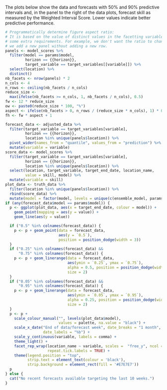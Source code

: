 The plots below show the data and forecasts with 50% and 90% predictive intervals and, in the panel to the right of the data plots, forecast skill as measured by the Weighted Interval Score. Lower values indicate better predictive performance. 

```r
# Programmatically determine figure aspect ratio:
# It is based on the value of distinct values in the facetting variables with
# some extra requirements. For example, we don't want the ratio to change when
# we add a new panel without adding a new row.
panels <- model_scores %>%
  filter(model == params$model,
         horizon == {{horizon}},
         target_variable == target_variables[[variable]]) %>%
  select(location) %>%
  distinct()
nb_facets <- nrow(panels) * 2
n_cols <- 4
n_rows <- ceiling(nb_facets / n_cols)
reduce_size <-
  max(ifelse(nb_facets >= n_cols, 1, nb_facets / n_cols), 0.5)
fw <- 12 * reduce_size
ow <- paste0(reduce_size * 100, "%")
aspect <- ifelse(nb_facets > 0, n_rows / (reduce_size * n_cols), 1) * 0.7
fh <- fw * aspect + 1
```

```r
forecast_data <- adjusted_data %>%
  filter(target_variable == target_variables[variable],
         horizon == {{horizon}},
         location %in% unique(panels$location)) %>%
  pivot_wider(names_from = "quantile", values_from = "prediction") %>%
  mutate(variable = variable)
score_data <- model_scores %>%
  filter(target_variable == target_variables[variable],
         horizon == {{horizon}},
         location %in% unique(panels$location)) %>%
  select(location, target_variable, target_end_date, location_name,
         value = skill, model) %>%
  mutate(variable = skill)
plot_data <- truth_data %>%
  filter(location %in% unique(panels$location)) %>%
  rbind(score_data) %>%
  mutate(model = factor(model, levels = unique(c(ensemble_model, params$model))))
if (any(forecast_data$model == params$model)) {
  p <- ggplot(plot_data, aes(x = target_end_date, colour = model)) +
    geom_point(mapping = aes(y = value)) +
    geom_line(aes(y = value))

  if ("0.5" %in% colnames(forecast_data)) {
    p <- p + geom_point(data = forecast_data,
                        aes(y = `0.5`),
                        position = position_dodge(width = 3))
  }
  if ("0.25" %in% colnames(forecast_data) &&
      "0.75" %in% colnames(forecast_data)) {
    p <- p + geom_linerange(data = forecast_data,
                            aes(ymin = `0.25`, ymax = `0.75`),
                            alpha = 0.5, position = position_dodge(width = 3),
                            size = 2)
  }
  if ("0.05" %in% colnames(forecast_data) &&
      "0.95" %in% colnames(forecast_data)) {
    p <- p + geom_linerange(data = forecast_data,
                            aes(ymin = `0.05`, ymax = `0.95`),
                            alpha = 0.25, position = position_dodge(width = 3),
                            size = 2)
  }
  p <- p +
    scale_colour_manual("", levels(plot_data$model),
                        values = palette, na.value = "black") +
    scale_x_date("End of data/forecast week", date_breaks = "1 month",
                 date_labels = "%b") +
    scale_y_continuous(variable, labels = comma) +
    theme_light() +
    facet_rep_wrap(location_name ~ variable, scales =  "free_y", ncol = n_cols,
                   repeat.tick.labels = TRUE) +
    theme(legend.position = "top",
          strip.text = element_text(colour = 'black'),
          strip.background = element_rect(fill = '#E7E7E7'))
  p
} else {
  cat("No recent forecasts available targeting the last 10 weeks.")
}
```
